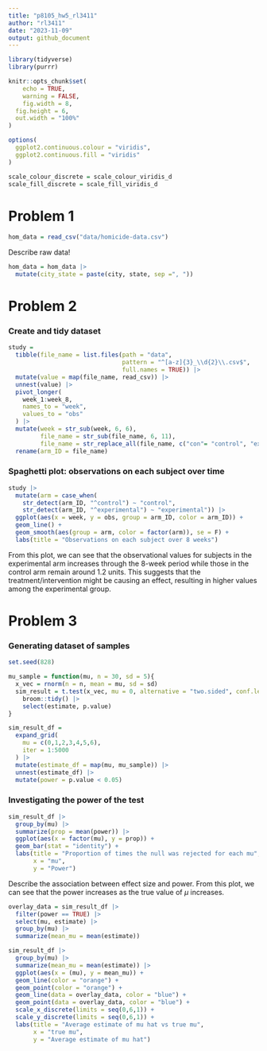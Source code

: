 ```yaml
---
title: "p8105_hw5_rl3411"
author: "rl3411"
date: "2023-11-09"
output: github_document
---
```


```r
library(tidyverse)
library(purrr)

knitr::opts_chunk$set(
    echo = TRUE,
    warning = FALSE,
    fig.width = 8, 
  fig.height = 6,
  out.width = "100%"
)

options(
  ggplot2.continuous.colour = "viridis",
  ggplot2.continuous.fill = "viridis"
)

scale_colour_discrete = scale_colour_viridis_d
scale_fill_discrete = scale_fill_viridis_d
```

# Problem 1

```r
hom_data = read_csv("data/homicide-data.csv")
```

Describe raw data!

```r
hom_data = hom_data |> 
  mutate(city_state = paste(city, state, sep =", "))
```

# Problem 2

### Create and tidy dataset

```r
study = 
  tibble(file_name = list.files(path = "data", 
                                pattern = "^[a-z]{3}_\\d{2}\\.csv$", 
                                full.names = TRUE)) |> 
  mutate(value = map(file_name, read_csv)) |> 
  unnest(value) |> 
  pivot_longer(
    week_1:week_8,
    names_to = "week",
    values_to = "obs"
  ) |> 
  mutate(week = str_sub(week, 6, 6),
         file_name = str_sub(file_name, 6, 11),
         file_name = str_replace_all(file_name, c("con"= "control", "exp" = "experimental"))) |> 
  rename(arm_ID = file_name)
```

### Spaghetti plot: observations on each subject over time

```r
study |> 
  mutate(arm = case_when(
    str_detect(arm_ID, "^control") ~ "control",
    str_detect(arm_ID, "^experimental") ~ "experimental")) |> 
  ggplot(aes(x = week, y = obs, group = arm_ID, color = arm_ID)) + 
  geom_line() +
  geom_smooth(aes(group = arm, color = factor(arm)), se = F) +
  labs(title = "Observations on each subject over 8 weeks")
```

From this plot, we can see that the observational values for subjects in the experimental arm increases through the 8-week period while those in the control arm remain around 1.2 units. This suggests that the treatment/intervention might be causing an effect, resulting in higher values among the experimental group.

# Problem 3


### Generating dataset of samples

```r
set.seed(828)

mu_sample = function(mu, n = 30, sd = 5){
  x_vec = rnorm(n = n, mean = mu, sd = sd)
  sim_result = t.test(x_vec, mu = 0, alternative = "two.sided", conf.level = 0.95) |> 
    broom::tidy() |> 
    select(estimate, p.value)
}

sim_result_df = 
  expand_grid(
    mu = c(0,1,2,3,4,5,6),
    iter = 1:5000
  ) |> 
  mutate(estimate_df = map(mu, mu_sample)) |> 
  unnest(estimate_df) |> 
  mutate(power = p.value < 0.05)
```

### Investigating the power of the test

```r
sim_result_df |>  
  group_by(mu) |>  
  summarize(prop = mean(power)) |> 
  ggplot(aes(x = factor(mu), y = prop)) +
  geom_bar(stat = "identity") +
  labs(title = "Proportion of times the null was rejected for each mu",
       x = "mu",
       y = "Power")
```

Describe the association between effect size and power.
From this plot, we can see that the power increases as the true value of $\mu$ increases. 

```r
overlay_data = sim_result_df |> 
  filter(power == TRUE) |> 
  select(mu, estimate) |> 
  group_by(mu) |>  
  summarize(mean_mu = mean(estimate))

sim_result_df |>  
  group_by(mu) |>  
  summarize(mean_mu = mean(estimate)) |> 
  ggplot(aes(x = (mu), y = mean_mu)) +
  geom_line(color = "orange") +
  geom_point(color = "orange") +
  geom_line(data = overlay_data, color = "blue") +
  geom_point(data = overlay_data, color = "blue") +
  scale_x_discrete(limits = seq(0,6,1)) +
  scale_y_discrete(limits = seq(0,6,1)) +
  labs(title = "Average estimate of mu hat vs true mu",
       x = "true mu",
       y = "Average estimate of mu hat")
```




















